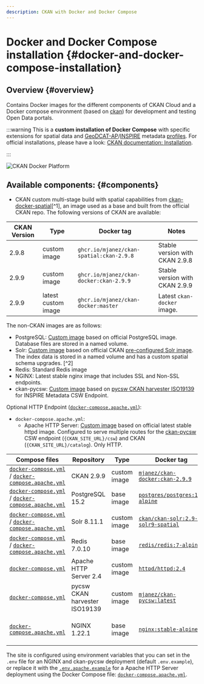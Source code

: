 ```yaml
---
description: CKAN with Docker and Docker Compose
---
```


# Docker and Docker Compose installation {#docker-and-docker-compose-installation}

## Overview {#overview}
Contains Docker images for the different components of CKAN Cloud and a Docker compose environment (based on [ckan](https://github.com/ckan/ckan)) for development and testing Open Data portals.

:::warning
This is a **custom installation of Docker Compose** with specific extensions for spatial data and [GeoDCAT-AP](https://github.com/SEMICeu/GeoDCAT-AP)/[INSPIRE](https://github.com/INSPIRE-MIF/technical-guidelines) metadata [profiles](https://en.wikipedia.org/wiki/Geospatial_metadata). For official installations, please have a look: [CKAN documentation: Installation](https://docs.ckan.org/en/latest/maintaining/installing/index.html).

:::

![CKAN Docker Platform](/img/ckan-docker/ckan-docker-services.png)


## Available components: {#components}
* CKAN custom multi-stage build with spatial capabilities from [ckan-docker-spatial](https://github.com/mjanez/ckan-docker-spatial)[^1], an image used as a base and built from the official CKAN repo. The following versions of CKAN are available:

| CKAN Version | Type | Docker tag | Notes |
| --- | --- | --- | --- |
| 2.9.8 | custom image | `ghcr.io/mjanez/ckan-spatial:ckan-2.9.8` | Stable version with CKAN 2.9.8 |
| 2.9.9 | custom image | `ghcr.io/mjanez/ckan-docker:ckan-2.9.9` | Stable version with CKAN 2.9.9 |
| 2.9.9 | latest custom image | `ghcr.io/mjanez/ckan-docker:master` | Latest `ckan-docker` image. |

The non-CKAN images are as follows:
* PostgreSQL: [Custom image](/postgresql/Dockerfile) based on official PostgreSQL image. Database files are stored in a named volume.
* Solr: [Custom image](/solr/Dockerfile.spatial) based on official CKAN [pre-configured Solr image](https://github.com/ckan/ckan-solr). The index data is stored in a named volume and has a custom spatial schema upgrades. [^2]
* Redis: Standard Redis image
* NGINX: Latest stable nginx image that includes SSL and Non-SSL endpoints.
* ckan-pycsw: [Custom image](/ckan-pycsw/Dockerfile) based on [pycsw CKAN harvester ISO19139](https://github.com/mjanez/ckan-pycsw) for INSPIRE Metadata CSW Endpoint.

Optional HTTP Endpoint ([`docker-compose.apache.yml`](/docker-compose.apache.yml)):
* `docker-compose.apache.yml`:
  * Apache HTTP Server: [Custom image](/apache/Dockerfile) based on official latest stable httpd image. Configured to serve multiple routes for the [ckan-pycsw](#ckan-pycsw) CSW endpoint (`{CKAN_SITE_URL}/csw`) and CKAN (`{CKAN_SITE_URL}/catalog`). Only HTTP.

| Compose files | Repository | Type | Docker tag | Size | Notes |
| --- | --- | --- | --- | --- | --- |
| [`docker-compose.yml`](/docker-compose.yml) / [`docker-compose.apache.yml`](/docker-compose.apache.yml) | CKAN 2.9.9 | custom image | [`mjanez/ckan-docker:ckan-2.9.9`](https://github.com/mjanez/ckan-docker/pkgs/container/ckan-docker) | 800 MB |   Custom Dockerfile: [`ckan/Dockerfile`](/ckan/Dockerfile) |
| [`docker-compose.yml`](/docker-compose.yml) / [`docker-compose.apache.yml`](/docker-compose.apache.yml) | PostgreSQL 15.2 | base image | [`postgres/postgres:15-alpine`](https://hub.docker.com/layers/library/postgres/15-alpine/images/sha256-53a02ecbe9d18ff6476e6651c34811da39f054424c725fc15d2b480fc3fab877?context=explore) | 89.74 MB |   Custom Dockerfile: [`postgresql/Dockerfile`](/postgresql/Dockerfile) |
| [`docker-compose.yml`](/docker-compose.yml) / [`docker-compose.apache.yml`](/docker-compose.apache.yml) | Solr 8.11.1 | custom image | [`ckan/ckan-solr:2.9-solr9-spatial`](https://registry.hub.docker.com/layers/ckan/ckan-solr/2.9-solr9-spatial/images/sha256-b5ee4979891c7dd1f10d2ac2cbdd4d80ff656879edb0f0493616be7b4cf8bc3a?context=explore) | 331.1 MB |  CKAN's [pre-configured spatial Solr image](https://github.com/ckan/ckan-solr). |
| [`docker-compose.yml`](/docker-compose.yml) / [`docker-compose.apache.yml`](/docker-compose.apache.yml) | Redis 7.0.10 | base image | [`redis/redis:7-alpine`](https://hub.docker.com/layers/library/redis/7-alpine/images/sha256-98f4ea44e912d0941d29015a4e2448151b94411109c896b5627d94d79306eea7?context=explore) | 11.82 MB |  - |
| [`docker-compose.yml`](/docker-compose.yml) | Apache HTTP Server 2.4 | custom image | [`httpd/httpd:2.4`](https://hub.docker.com/layers/library/httpd/2.4/images/sha256-f34e8e25ee18da020633ef0b2bf7516d8cfdad5c5c4b0595d36e5cd78a098101?context=explore) | 54.47 MB |  Custom Dockerfile: [`apache/Dockerfile`](/apache/Dockerfile) |
| [`docker-compose.yml`](/docker-compose.yml)| pycsw CKAN harvester ISO19139 | custom image | [`mjanez/ckan-pycsw:latest`](https://github.com/mjanez/ckan-pycsw/pkgs/container/ckan-pycsw) | 175 MB |  Custom Dockerfile: [`ckan-pycsw/Dockerfile`](/ckan-pycsw/Dockerfile) |
| [`docker-compose.apache.yml`](/docker-compose.apache.yml) | NGINX 1.22.1 | base image | [`nginx:stable-alpine`](https://hub.docker.com/layers/library/nginx/stable-alpine/images/sha256-ff2a5d557ca22fa93669f5e70cfbeefda32b98f8fd3d33b38028c582d700f93a?context=explore) | 9.74 MB | No routing, only CKAN. Custom Dockerfile: [`nginx/Dockerfile`](/nginx/Dockerfile) |


The site is configured using environment variables that you can set in the `.env` file for an NGINX and ckan-pycsw deployment (default `.env.example`), or replace it with the [`.env.apache.example`](/samples/.env.apache.example) for a Apache HTTP Server deployment using the Docker Compose file: [`docker-compose.apache.yml`](/docker-compose.apache.yml).
